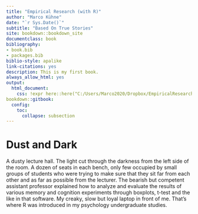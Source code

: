 ```yaml
--- 
title: "Empirical Research (with R)"
author: "Marco Kühne"
date: "`r Sys.Date()`"
subtitle: "Based On True Stories"
site: bookdown::bookdown_site
documentclass: book
bibliography:
- book.bib
- packages.bib
biblio-style: apalike
link-citations: yes
description: This is my first book.
always_allow_html: yes
output:
  html_document:
    css: !expr here::here("C:/Users/Marco2020/Dropbox/EmpiricalResearch/marcokuehne.github.io/css/styles.css")
bookdown::gitbook:
  config:
    toc:
      collapse: subsection 
---
```


# Dust and Dark {-}

A dusty lecture hall. The light cut through the darkness from the left side of the room. A dozen of seats in each bench, only few occupied by small groups of students who were trying to make sure that they sit far from each other and as far as possible from the lecturer. The bearish but competent assistant professor explained how to analyze and evaluate the results of various memory and cognition experiments through boxplots, t-test and the like in that software. My creaky, slow but loyal laptop in front of me. That's where R was introduced in my psychology undergraduate studies. 












